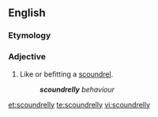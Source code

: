 ==English==
===Etymology===
{{suffix|scoundrel|ly}}

===Adjective===
{{en-adj}}
# Like or befitting a [[scoundrel]].
#: '''''scoundrelly''' behaviour''

[[et:scoundrelly]]
[[te:scoundrelly]]
[[vi:scoundrelly]]